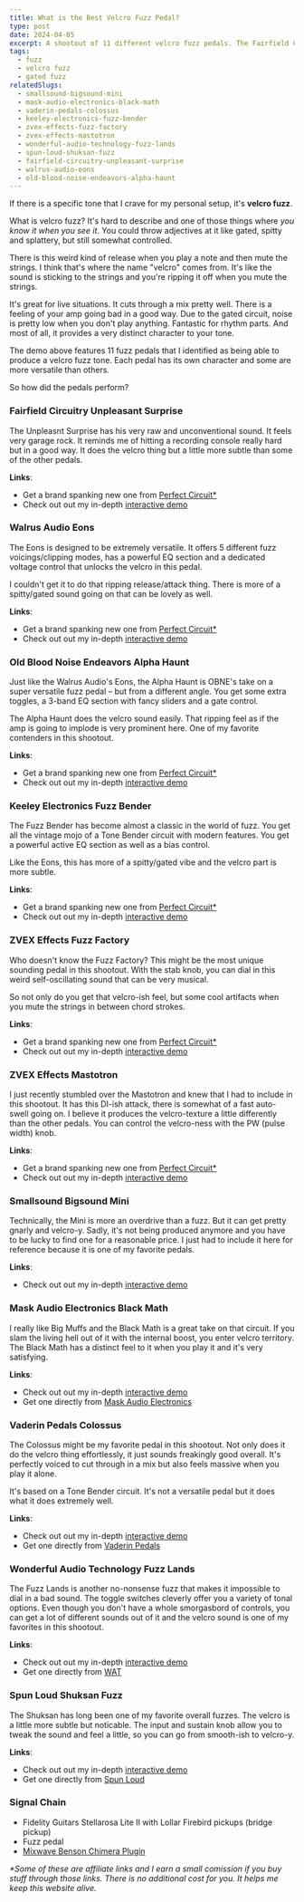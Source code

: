 ```yaml
---
title: What is the Best Velcro Fuzz Pedal?
type: post
date: 2024-04-05
excerpt: A shootout of 11 different velcro fuzz pedals. The Fairfield Circuitry Unpleasant Surprise, Walrus Audio Eons, Old Blood Noise Endeavors Alpha Haunt, Keeley Electronics Fuzz Bender, ZVEX Effects Fuzz Factory, ZVEX Effects Mastotron, Smallsound Bigsound Mini, Mask Audio Electronics Black Math, Vaderin Pedals Colossus, Wonderful Audio Technology Fuzz Lands and Spun Loud Shuksan Fuzz.
tags:
  - fuzz
  - velcro fuzz
  - gated fuzz
relatedSlugs:
  - smallsound-bigsound-mini
  - mask-audio-electronics-black-math
  - vaderin-pedals-colossus
  - keeley-electronics-fuzz-bender
  - zvex-effects-fuzz-factory
  - zvex-effects-mastotron
  - wonderful-audio-technology-fuzz-lands
  - spun-loud-shuksan-fuzz
  - fairfield-circuitry-unpleasant-surprise
  - walrus-audio-eons
  - old-blood-noise-endeavors-alpha-haunt
---
```


If there is a specific tone that I crave for my personal setup, it's **velcro fuzz**.

What is velcro fuzz? It's hard to describe and one of those things where _you know it when you see it_. You could throw adjectives at it like gated, spitty and splattery, but still somewhat controlled.

There is this weird kind of release when you play a note and then mute the strings. I think that's where the name "velcro" comes from. It's like the sound is sticking to the strings and you're ripping it off when you mute the strings.

It's great for live situations. It cuts through a mix pretty well. There is a feeling of your amp going bad in a good way. Due to the gated circuit, noise is pretty low when you don't play anything. Fantastic for rhythm parts. And most of all, it provides a very distinct character to your tone.

The demo above features 11 fuzz pedals that I identified as being able to produce a velcro fuzz tone. Each pedal has its own character and some are more versatile than others.

So how did the pedals perform?

### Fairfield Circuitry Unpleasant Surprise

The Unpleasnt Surprise has his very raw and unconventional sound. It feels very garage rock. It reminds me of hitting a recording console really hard but in a good way. It does the velcro thing but a little more subtle than some of the other pedals.

**Links**:

- Get a brand spanking new one from [Perfect Circuit\*](https://link.perfectcircuit.com/t/v1/8-12626-329078-9759?url=https%3A%2F%2Fwww.perfectcircuit.com%2Ffairfield-circuitry-the-unpleasant-surprise.html)
- Check out out my in-depth [interactive demo](/demos/fairfield-circuitry-unpleasant-surprise)

### Walrus Audio Eons

The Eons is designed to be extremely versatile. It offers 5 different fuzz voicings/clipping modes, has a powerful EQ section and a dedicated voltage control that unlocks the velcro in this pedal.

I couldn't get it to do that ripping release/attack thing. There is more of a spitty/gated sound going on that can be lovely as well.

**Links**:

- Get a brand spanking new one from [Perfect Circuit\*](https://link.perfectcircuit.com/t/v1/8-12626-329078-9759?sid=&url=https%3A%2F%2Fwww.perfectcircuit.com%2Fwalrus-eons.html)
- Check out out my in-depth [interactive demo](/demos/walrus-audio-eons)

### Old Blood Noise Endeavors Alpha Haunt

Just like the Walrus Audio's Eons, the Alpha Haunt is OBNE's take on a super versatile fuzz pedal – but from a different angle. You get some extra toggles, a 3-band EQ section with fancy sliders and a gate control.

The Alpha Haunt does the velcro sound easily. That ripping feel as if the amp is going to implode is very prominent here. One of my favorite contenders in this shootout.

**Links**:

- Get a brand spanking new one from [Perfect Circuit\*](https://link.perfectcircuit.com/t/v1/8-12626-329078-9759?url=https%3A%2F%2Fwww.perfectcircuit.com%2Fold-blood-noise-alpha-haunt.html)
- Check out out my in-depth [interactive demo](/demos/old-blood-noise-endeavors-alpha-haunt)

### Keeley Electronics Fuzz Bender

The Fuzz Bender has become almost a classic in the world of fuzz. You get all the vintage mojo of a Tone Bender circuit with modern features. You get a powerful active EQ section as well as a bias control.

Like the Eons, this has more of a spitty/gated vibe and the velcro part is more subtle.

**Links**:

- Get a brand spanking new one from [Perfect Circuit\*](https://link.perfectcircuit.com/t/v1/8-12626-329078-9759?url=https%3A%2F%2Fwww.perfectcircuit.com%2Fkeeley-fuzz-bender.html)
- Check out out my in-depth [interactive demo](/demos/keeley-electronics-fuzz-bender)

### ZVEX Effects Fuzz Factory

Who doesn't know the Fuzz Factory? This might be the most unique sounding pedal in this shootout. With the stab knob, you can dial in this weird self-oscillating sound that can be very musical.

So not only do you get that velcro-ish feel, but some cool artifacts when you mute the strings in between chord strokes.

**Links**:

- Get a brand spanking new one from [Perfect Circuit\*](https://link.perfectcircuit.com/t/v1/8-12626-329078-9759?url=https%3A%2F%2Fwww.perfectcircuit.com%2Fzvex-fuzz-factory-vexter.html)
- Check out out my in-depth [interactive demo](/demos/zvex-effects-fuzz-factory)

### ZVEX Effects Mastotron

I just recently stumbled over the Mastotron and knew that I had to include in this shootout. It has this DI-ish attack, there is somewhat of a fast auto-swell going on. I believe it produces the velcro-texture a little differently than the other pedals. You can control the velcro-ness with the PW (pulse width) knob.

**Links**:

- Get a brand spanking new one from [Perfect Circuit\*](https://link.perfectcircuit.com/t/v1/8-12626-329078-9759?url=https%3A%2F%2Fwww.perfectcircuit.com%2Fzvex-mastotron.html)
- Check out out my in-depth [interactive demo](/demos/zvex-effects-mastotron)

### Smallsound Bigsound Mini

Technically, the Mini is more an overdrive than a fuzz. But it can get pretty gnarly and velcro-y. Sadly, it's not being produced anymore and you have to be lucky to find one for a reasonable price. I just had to include it here for reference because it is one of my favorite pedals.

**Links**:

- Check out out my in-depth [interactive demo](/demos/smallsound-bigsound-mini)

### Mask Audio Electronics Black Math

I really like Big Muffs and the Black Math is a great take on that circuit. If you slam the living hell out of it with the internal boost, you enter velcro territory. The Black Math has a distinct feel to it when you play it and it's very satisfying.

**Links**:

- Check out out my in-depth [interactive demo](/demos/mask-audio-electronics-black-math)
- Get one directly from [Mask Audio Electronics](https://maskaudioelectronics.com/collections/pedals/products/black-math)

### Vaderin Pedals Colossus

The Colossus might be my favorite pedal in this shootout. Not only does it do the velcro thing effortlessly, it just sounds freakingly good overall. It's perfectly voiced to cut through in a mix but also feels massive when you play it alone.

It's based on a Tone Bender circuit. It's not a versatile pedal but it does what it does extremely well.

**Links**:

- Check out out my in-depth [interactive demo](/demos/vaderin-pedals-colossus)
- Get one directly from [Vaderin Pedals](https://vaderin.com/shop/colossus/)

### Wonderful Audio Technology Fuzz Lands

The Fuzz Lands is another no-nonsense fuzz that makes it impossible to dial in a bad sound. The toggle switches cleverly offer you a variety of tonal options. Even though you don't have a whole smorgasbord of controls, you can get a lot of different sounds out of it and the velcro sound is one of my favorites in this shootout.

**Links**:

- Check out out my in-depth [interactive demo](/demos/wonderful-audio-technology-fuzz-lands)
- Get one directly from [WAT](https://www.wonderfulaudiotechnology.com/fuzz-lands)

### Spun Loud Shuksan Fuzz

The Shuksan has long been one of my favorite overall fuzzes. The velcro is a little more subtle but noticable. The input and sustain knob allow you to tweak the sound and feel a little, so you can go from smooth-ish to velcro-y.

**Links**:

- Check out out my in-depth [interactive demo](/demos/spun-loud-shuksan-fuzz)
- Get one directly from [Spun Loud](https://spunloud.com/products/shuksan-fuzz)

### Signal Chain

- Fidelity Guitars Stellarosa Lite II with Lollar Firebird pickups (bridge pickup)
- Fuzz pedal
- [Mixwave Benson Chimera Plugin](https://www.mixwave.net/products/benson-chimera)

_\*Some of these are affiliate links and I earn a small comission if you buy stuff through those links. There is no additional cost for you. It helps me keep this website alive._
